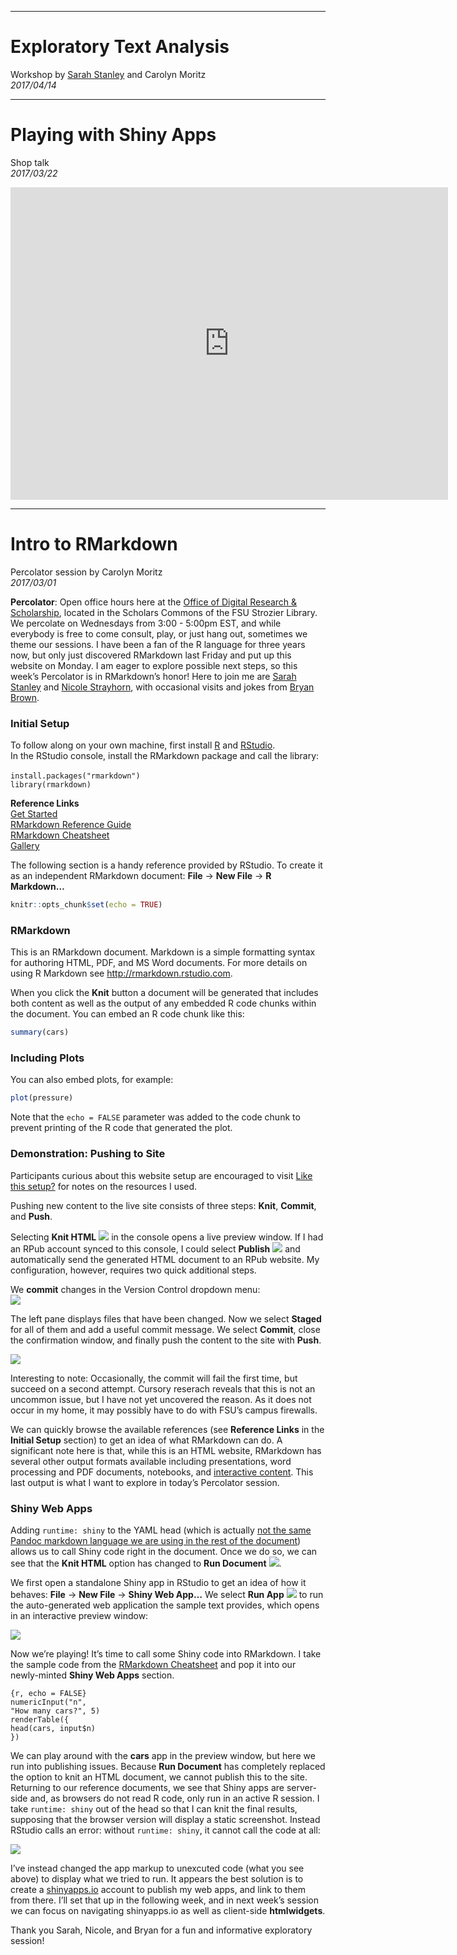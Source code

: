 
********
# Exploratory Text Analysis
Workshop by [Sarah Stanley](https://twitter.com/sarcathtic) and Carolyn Moritz  
*2017/04/14*

********

# Playing with Shiny Apps
Shop talk  
*2017/03/22*

<iframe src="https://exsilica.shinyapps.io/newshinyapp/" style="border: none; width: 700px; height: 500px"></iframe>

********

# Intro to RMarkdown
Percolator session by Carolyn Moritz  
*2017/03/01*

**Percolator**: Open office hours here at the [Office of Digital Research & Scholarship](https://www.lib.fsu.edu/drs), located in the Scholars Commons of the FSU Strozier Library. We percolate on Wednesdays from 3:00 - 5:00pm EST, and while everybody is free to come consult, play, or just hang out, sometimes we theme our sessions. I have been a fan of the R language for three years now, but only just discovered RMarkdown last Friday and put up this website on Monday. I am eager to explore possible next steps, so this week's Percolator is in RMarkdown's honor! Here to join me are [Sarah Stanley](https://twitter.com/sarcathtic) and [Nicole Strayhorn](https://twitter.com/NickyStray), with occasional visits and jokes from [Bryan Brown](https://twitter.com/bryjbrown).  

### Initial Setup
To follow along on your own machine, first install [R](https://cran.r-project.org/) and [RStudio](https://www.rstudio.com/products/rstudio/).  
In the RStudio console, install the RMarkdown package and call the library: 
<br><br>
`install.packages("rmarkdown")`  
`library(rmarkdown)`  

**Reference Links**  
[Get Started](http://rmarkdown.rstudio.com/lesson-1.html)  
[RMarkdown Reference Guide](https://www.rstudio.com/wp-content/uploads/2015/03/rmarkdown-reference.pdf)  
[RMarkdown Cheatsheet](https://www.rstudio.com/wp-content/uploads/2016/03/rmarkdown-cheatsheet-2.0.pdf)  
[Gallery](http://rmarkdown.rstudio.com/gallery.html)  

The following section is a handy reference provided by RStudio. To create it as an independent RMarkdown document: **File** -> **New File** -> **R Markdown...**  

```r
knitr::opts_chunk$set(echo = TRUE)
```

### RMarkdown

This is an RMarkdown document. Markdown is a simple formatting syntax for authoring HTML, PDF, and MS Word documents. For more details on using R Markdown see <http://rmarkdown.rstudio.com>.  

When you click the **Knit** button a document will be generated that includes both content as well as the output of any embedded R code chunks within the document. You can embed an R code chunk like this:  

```r
summary(cars)
```

### Including Plots

You can also embed plots, for example:  

```r
plot(pressure)
```

Note that the `echo = FALSE` parameter was added to the code chunk to prevent printing of the R code that generated the plot.  

### Demonstration: Pushing to Site

Participants curious about this website setup are encouraged to visit [Like this setup?](setup.html) for notes on the resources I used.  

Pushing new content to the live site consists of three steps: **Knit**, **Commit**, and **Push**.  

Selecting **Knit HTML** ![](images/knit.png)  in the console opens a live preview window. If I had an RPub account synced to this console, I could select **Publish** ![](images/publish.png) and automatically send the generated HTML document to an RPub website. My configuration, however, requires two quick additional steps.  

We **commit** changes in the Version Control dropdown menu:      
![](images/versiondropdown.png)  

The left pane displays files that have been changed. Now we select **Staged** for all of them and add a useful commit message. We select **Commit**, close the confirmation window, and finally push the content to the site with **Push**.  

![](images/versioncontrol.png)    

Interesting to note: Occasionally, the commit will fail the first time, but succeed on a second attempt. Cursory reserach reveals that this is not an uncommon issue, but I have not yet uncovered the reason. As it does not occur in my home, it may possibly have to do with FSU's campus firewalls.  

We can quickly browse the available references (see **Reference Links** in the **Initial Setup** section) to get an idea of what RMarkdown can do. A significant note here is that, while this is an HTML website, RMarkdown has several other output formats available including presentations, word processing and PDF documents, notebooks, and [interactive content](http://rmarkdown.rstudio.com/lesson-14.html). This last output is what I want to explore in today's Percolator session.  


### Shiny Web Apps

Adding `runtime: shiny` to the YAML head (which is actually [not the same Pandoc markdown language we are using in the rest of the document](http://push.cwcon.org/learn/yaml-and-markdown.html)) allows us to call Shiny code right in the document. Once we do so, we can see that the **Knit HTML** option has changed to **Run Document** ![](images/rundoc.png).  

We first open a standalone Shiny app in RStudio to get an idea of how it behaves: **File** -> **New File** -> **Shiny Web App...** We select **Run App** ![](images/runapp.png) to run the auto-generated web application the sample text provides, which opens in an interactive preview window:    

![](images/shinyapp.png)  

Now we're playing! It's time to call some Shiny code into RMarkdown. I take the sample code from the [RMarkdown Cheatsheet](https://www.rstudio.com/wp-content/uploads/2016/03/rmarkdown-cheatsheet-2.0.pdf) and pop it into our newly-minted **Shiny Web Apps** section.  

`{r, echo = FALSE}`  
`numericInput("n",`  
` "How many cars?", 5)`  
`renderTable({`  
` head(cars, input$n)`  
`})`  
  

We can play around with the **cars** app in the preview window, but here we run into publishing issues. Because **Run Document** has completely replaced the option to knit an HTML document, we cannot publish this to the site. Returning to our reference documents, we see that Shiny apps are server-side and, as browsers do not read R code, only run in an active R session. I take `runtime: shiny` out of the head so that I can knit the final results, supposing that the browser version will display a static screenshot. Instead RStudio calls an error: without `runtime: shiny`, it cannot call the code at all:  

![](images/shinyerror.png)  

I've instead changed the app markup to unexcuted code (what you see above) to display what we tried to run. It appears the best solution is to create a [shinyapps.io](http://shinyapps.io) account to publish my web apps, and link to them from there. I'll set that up in the following week, and in next week's session we can focus on navigating shinyapps.io as well as client-side **htmlwidgets**.  

Thank you Sarah, Nicole, and Bryan for a fun and informative exploratory session!
